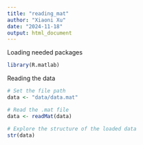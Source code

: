```yaml
---
title: "reading_mat"
author: "Xiaoni Xu"
date: "2024-11-18"
output: html_document
---
```


Loading needed packages
```r
library(R.matlab)
```


Reading the data
```r
# Set the file path
data <- "data/data.mat"

# Read the .mat file
data <- readMat(data)

# Explore the structure of the loaded data
str(data)
```

